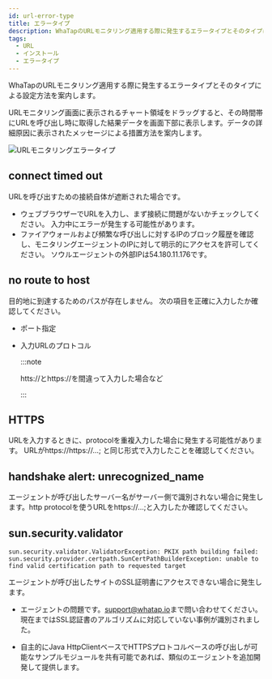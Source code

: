 ```yaml
---
id: url-error-type
title: エラータイプ
description: WhaTapのURLモニタリング適用する際に発生するエラータイプとそのタイプによる設定方法を案内します。
tags:
  - URL
  - インストール
  - エラータイプ
---
```


WhaTapのURLモニタリング適用する際に発生するエラータイプとそのタイプによる設定方法を案内します。

URLモニタリング画面に表示されるチャート領域をドラッグすると、その時間帯にURLを呼び出し時に取得した結果データを画面下部に表示します。データの詳細原因に表示されたメッセージによる措置方法を案内します。

![URLモニタリングエラータイプ](/img/url-error-type.png)

## connect timed out

URLを呼び出すための接続自体が遮断された場合です。

-   ウェブブラウザーでURLを入力し、まず接続に問題がないかチェックしてください。 入力中にエラーが発生する可能性があります。
-   ファイアウォールおよび頻繁な呼び出しに対するIPのブロック履歴を確認し、モニタリングエージェントのIPに対して明示的にアクセスを許可してください。 ソウルエージェントの外部IPは54.180.11.176です。

## no route to host

目的地に到達するためのパスが存在しません。 次の項目を正確に入力したか確認してください。

-   ポート指定

-   入力URLのプロトコル

    :::note

    htts://とhttps://を間違って入力した場合など

    :::

## HTTPS

URLを入力するときに、protocolを重複入力した場合に発生する可能性があります。 URLがhttps://https://…​; と同じ形式で入力したことを確認してください。

## handshake alert: unrecognized_name

エージェントが呼び出したサーバー名がサーバー側で識別されない場合に発生します。http protocolを使うURLをhttps://…​;と入力したか確認してください。

## sun.security.validator

```text
sun.security.validator.ValidatorException: PKIX path building failed:
sun.security.provider.certpath.SunCertPathBuilderException: unable to find valid certification path to requested target
```

エージェントが呼び出したサイトのSSL証明書にアクセスできない場合に発生します。

-   エージェントの問題です。[support@whatap.io](mailto:support@whatap.io)まで問い合わせてください。 現在まではSSL認証書のアルゴリズムに対応していない事例が識別されました。

-   自主的にJava HttpClientベースでHTTPSプロトコルベースの呼び出しが可能なサンプルモジュールを共有可能であれば、類似のエージェントを追加開発して提供します。
